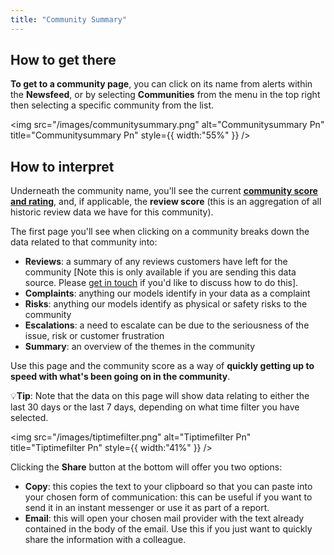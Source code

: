 ```yaml
---
title: "Community Summary"
---
```


## **How to get there**

**To get to a community page**, you can click on its name from alerts within the **Newsfeed**, or by selecting **Communities** from the menu in the top right then selecting a specific community from the list.

<img
  src="/images/communitysummary.png"
  alt="Communitysummary Pn"
  title="Communitysummary Pn"
  style={{ width:"55%" }}
/>

## **How to interpret**

Underneath the community name, you'll see the current [****<u><u><u>community score and rating</u></u></u>****](https://docs2.travtus.com/features/communities/community-scoring-and-trending), and, if applicable, the **review score** (this is an aggregation of all historic review data we have for this community).

The first page you'll see when clicking on a community breaks down the data related to that community into:

- **Reviews**: a summary of any reviews customers have left for the community [Note this is only available if you are sending this data source. Please [<u>get in touch</u>](mailto:support@travtus.com) if you'd like to discuss how to do this].
- **Complaints**: anything our models identify in your data as a complaint
- **Risks**: anything our models identify as physical or safety risks to the community
- **Escalations**: a need to escalate can be due to the seriousness of the issue, risk or customer frustration
- **Summary**: an overview of the themes in the community

Use this page and the community score as a way of **quickly getting up to speed with what's been going on in the community**.

💡**Tip**: Note that the data on this page will show data relating to either the last 30 days or the last 7 days, depending on what time filter you have selected.

<img
  src="/images/tiptimefilter.png"
  alt="Tiptimefilter Pn"
  title="Tiptimefilter Pn"
  style={{ width:"41%" }}
/>

Clicking the **Share** button at the bottom will offer you two options:

- **Copy**: this copies the text to your clipboard so that you can paste into your chosen form of communication: this can be useful if you want to send it in an instant messenger or use it as part of a report.
- **Email**: this will open your chosen mail provider with the text already contained in the body of the email. Use this if you just want to quickly share the information with a colleague.